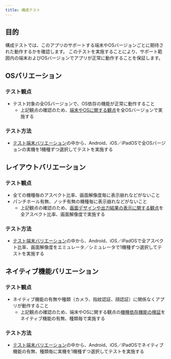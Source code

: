 ```yaml
---
title: 構成テスト
---
```


## 目的

構成テストでは、このアプリのサポートする端末やOSバージョンごとに期待された動作するかを確認します。
このテストを実施することにより、サポート範囲内の端末およびOSバージョンでアプリが正常に動作することを保証します。

<!-- textlint-disable ja-technical-writing/sentence-length,ja-technical-writing/max-comma,ja-spacing/ja-no-space-around-parentheses,jtf-style/3.3.かっこ類と隣接する文字の間のスペースの有無,ja-technical-writing/ja-no-mixed-period,ja-technical-writing/no-unmatched-pair -->

## OSバリエーション

### テスト観点

- テスト対象の全OSバージョンで、OS依存の機能が正常に動作すること
  - 上記観点の確認のため、[端末やOSに関する観点](functional-testing/terminal-os.mdx)を全OSバージョンで実施する

### テスト方法

- [テスト端末バリエーション](../test-variation.mdx)の中から、Android、iOS／iPadOSで全OSバージョンの実機を1機種ずつ選択してテストを実施する

## レイアウトバリエーション

### テスト観点

- 全ての機種毎のアスペクト比率、画面解像度毎に表示崩れなどがないこと
- パンチホール有無、ノッチ有無の機種毎に表示崩れなどがないこと
  - 上記観点の確認のため、[画面デザインや出力結果の表示に関する観点](functional-testing/screen-output-result.mdx)を全アスペクト比率、画面解像度で実施する

### テスト方法

- [テスト端末バリエーション](../test-variation.mdx)の中から、Android、iOS／iPadOSで全アスペクト比率、画面解像度をエミュレータ／シミュレータで1機種ずつ選択してテストを実施する

## ネイティブ機能バリエーション

### テスト観点

- ネイティブ機能の有無や種類（カメラ、指紋認証、顔認証）に関係なくアプリが動作すること
  - 上記観点の確認のため、端末やOSに関する観点の[機種依存機能の検証](functional-testing/terminal-os.mdx#機種依存機能の検証)をネイティブ機能の有無、種類毎で実施する

### テスト方法

- [テスト端末バリエーション](../test-variation.mdx)の中から、Android、iOS／iPadOSでネイティブ機能の有無、種類毎に実機を1機種ずつ選択してテストを実施する

<!-- textlint-enable ja-technical-writing/sentence-length,ja-technical-writing/max-comma,ja-spacing/ja-no-space-around-parentheses,jtf-style/3.3.かっこ類と隣接する文字の間のスペースの有無,ja-technical-writing/ja-no-mixed-period,ja-technical-writing/no-unmatched-pair -->
